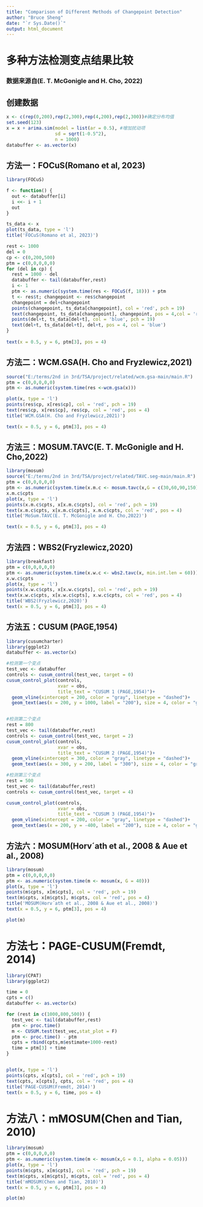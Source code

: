 ---
title: "Comparison of Different Methods of Changepoint Detection"
author: "Bruce Sheng"
date: "`r Sys.Date()`"
output: html_document
---
# 多种方法检测变点结果比较
###  数据来源自(E. T. McGonigle and H. Cho, 2022)

## 创建数据
```{r}
x <- c(rep(0,200),rep(2,300),rep(4,200),rep(2,300))#确定分布均值
set.seed(123)
x = x + arima.sim(model = list(ar = 0.5), #增加扰动项
                  sd = sqrt(1-0.5^2), 
                  n = 1000)
databuffer <- as.vector(x)
```

## 方法一：FOCuS(Romano et al, 2023)
```{r}
library(FOCuS)

f <- function() {
  out <- databuffer[i]    
  i <<- i + 1
  out
}

ts_data <- x
plot(ts_data, type = 'l')
title('FOCuS(Romano et al, 2023)')

rest <- 1000
del = 0
cp <- c(0,200,500)
ptm = c(0,0,0,0,0)
for (del in cp) {
  rest = 1000 - del
  databuffer <- tail(databuffer,rest)
  i <- 1
  ptm <- as.numeric(system.time(res <- FOCuS(f, 18))) + ptm
  t <- res$t; changepoint <- res$changepoint
  changepoint = del+changepoint
  points(changepoint, ts_data[changepoint], col = 'red', pch = 19)
  text(changepoint, ts_data[changepoint], changepoint, pos = 4,col = 'red')
  points(del+t, ts_data[del+t], col = 'blue', pch = 19)
  text(del+t, ts_data[del+t], del+t, pos = 4, col = 'blue')
}
  
text(x = 0.5, y = 6, ptm[3], pos = 4)
```

## 方法二：WCM.GSA(H. Cho and Fryzlewicz,2021)
```{r}
source("E:/terms/2nd in 3rd/TSA/project/related/wcm.gsa-main/main.R")
ptm = c(0,0,0,0,0)
ptm <- as.numeric(system.time(res <-wcm.gsa(x)))

plot(x, type = 'l')
points(res$cp, x[res$cp], col = 'red', pch = 19)
text(res$cp, x[res$cp], res$cp, col = 'red', pos = 4)
title('WCM.GSA(H. Cho and Fryzlewicz,2021)')

text(x = 0.5, y = 6, ptm[3], pos = 4)
```

## 方法三：MOSUM.TAVC(E. T. McGonigle and H. Cho,2022)
```{r}

library(mosum)
source("E:/terms/2nd in 3rd/TSA/project/related/TAVC.seg-main/main.R")
ptm = c(0,0,0,0,0)
ptm <- as.numeric(system.time(x.m.c <- mosum.tavc(x,G = c(30,60,90,150), alpha = 0.05)))
x.m.c$cpts
plot(x, type = 'l')
points(x.m.c$cpts, x[x.m.c$cpts], col = 'red', pch = 19)
text(x.m.c$cpts, x[x.m.c$cpts], x.m.c$cpts, col = 'red', pos = 4)
title('MoSum.TAVC(E. T. McGonigle and H. Cho,2022)')

text(x = 0.5, y = 6, ptm[3], pos = 4)
```

##  方法四：WBS2(Fryzlewicz,2020)
```{r}
library(breakfast)
ptm = c(0,0,0,0,0)
ptm <- as.numeric(system.time(x.w.c <- wbs2.tavc(x, min.int.len = 60)))
x.w.c$cpts
plot(x, type = 'l')
points(x.w.c$cpts, x[x.w.c$cpts], col = 'red', pch = 19)
text(x.w.c$cpts, x[x.w.c$cpts], x.w.c$cpts, col = 'red', pos = 4)
title('WBS2(Fryzlewicz,2020)')
text(x = 0.5, y = 6, ptm[3], pos = 4)
```

## 方法五：CUSUM (PAGE,1954)
```{r}
library(cusumcharter)
library(ggplot2)
databuffer <- as.vector(x)

#检测第一个变点
test_vec <- databuffer
controls <- cusum_control(test_vec, target = 0)
cusum_control_plot(controls, 
                   xvar = obs, 
                   title_text = "CUSUM 1 (PAGE,1954)")+
  geom_vline(xintercept = 200, color = "gray", linetype = "dashed")+
  geom_text(aes(x = 200, y = 1000, label = "200"), size = 4, color = "gray")


#检测第二个变点
rest = 800
test_vec <- tail(databuffer,rest)
controls <- cusum_control(test_vec, target = 2)
cusum_control_plot(controls, 
                   xvar = obs, 
                   title_text = "CUSUM 2 (PAGE,1954)")+
  geom_vline(xintercept = 300, color = "gray", linetype = "dashed")+
  geom_text(aes(x = 300, y = 200, label = "300"), size = 4, color = "gray")

#检测第三个变点
rest = 500
test_vec <- tail(databuffer,rest)
controls <- cusum_control(test_vec, target = 4)

cusum_control_plot(controls, 
                   xvar = obs, 
                   title_text = "CUSUM 3 (PAGE,1954)")+
  geom_vline(xintercept = 200, color = "gray", linetype = "dashed")+
  geom_text(aes(x = 200, y = -400, label = "200"), size = 4, color = "gray")

```

## 方法六：MOSUM(Horv´ath et al., 2008 & Aue et al., 2008)
```{r}
library(mosum)
ptm = c(0,0,0,0,0)
ptm <- as.numeric(system.time(m <- mosum(x, G = 40)))
plot(x, type = 'l')
points(m$cpts, x[m$cpts], col = 'red', pch = 19)
text(m$cpts, x[m$cpts], m$cpts, col = 'red', pos = 4)
title('MOSUM(Horv´ath et al., 2008 & Aue et al., 2008)')
text(x = 0.5, y = 6, ptm[3], pos = 4)

plot(m)
```

#  方法七：PAGE-CUSUM(Fremdt, 2014)
```{r}
library(CPAT)
library(ggplot2)

time = 0
cpts = c()
databuffer <- as.vector(x)

for (rest in c(1000,800,500)) {
  test_vec <- tail(databuffer,rest)
  ptm <- proc.time()
  m <- CUSUM.test(test_vec,stat_plot = F)
  ptm <- proc.time() - ptm
  cpts = rbind(cpts,m$estimate+1000-rest)
  time = ptm[3] + time
}


plot(x, type = 'l')
points(cpts, x[cpts], col = 'red', pch = 19)
text(cpts, x[cpts], cpts, col = 'red', pos = 4)
title('PAGE-CUSUM(Fremdt, 2014)')
text(x = 0.5, y = 6, time, pos = 4)
```

#  方法八：mMOSUM(Chen and Tian, 2010)
```{r}
library(mosum)
ptm = c(0,0,0,0,0)
ptm <- as.numeric(system.time(m <- mosum(x,G = 0.1, alpha = 0.05)))
plot(x, type = 'l')
points(m$cpts, x[m$cpts], col = 'red', pch = 19)
text(m$cpts, x[m$cpts], m$cpts, col = 'red', pos = 4)
title('mMOSUM(Chen and Tian, 2010)')
text(x = 0.5, y = 6, ptm[3], pos = 4)

plot(m)
```





